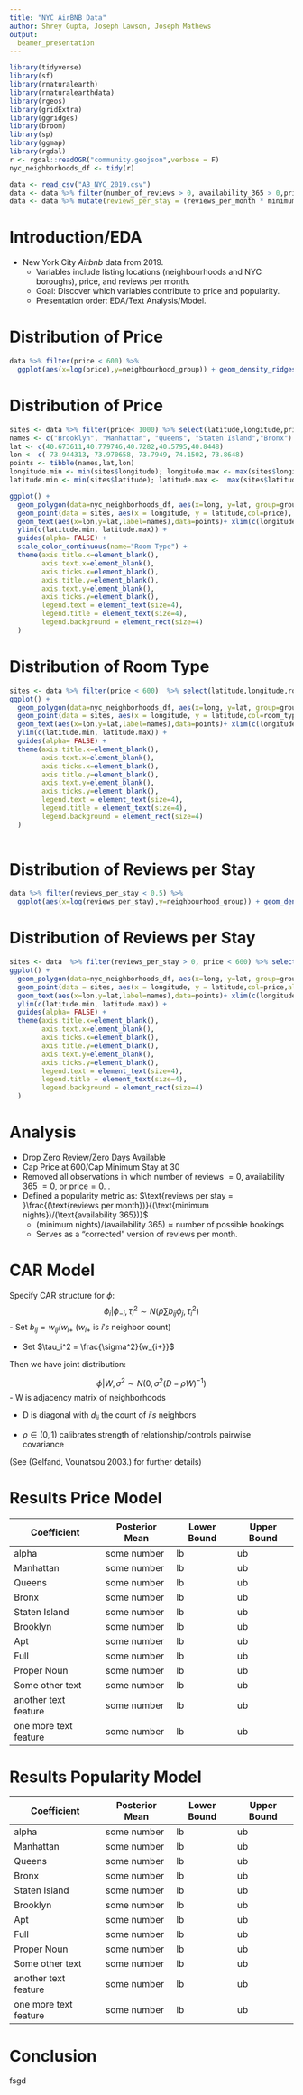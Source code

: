 ```yaml
---
title: "NYC AirBNB Data"
author: Shrey Gupta, Joseph Lawson, Joseph Mathews
output: 
  beamer_presentation
---
```


```r
library(tidyverse)
library(sf)
library(rnaturalearth)
library(rnaturalearthdata)
library(rgeos)
library(gridExtra)
library(ggridges)
library(broom)
library(sp)
library(ggmap)
library(rgdal)
r <- rgdal::readOGR("community.geojson",verbose = F)
nyc_neighborhoods_df <- tidy(r)

data <- read_csv("AB_NYC_2019.csv")
data <- data %>% filter(number_of_reviews > 0, availability_365 > 0,price>0)
data <- data %>% mutate(reviews_per_stay = (reviews_per_month * minimum_nights )/availability_365)
```

# Introduction/EDA

 - New York City *Airbnb* data from 2019.
    - Variables include listing locations (neighbourhoods and NYC boroughs), price, and reviews per month.
    - Goal: Discover which variables contribute to price and popularity.
    - Presentation order: EDA/Text Analysis/Model.

 



# Distribution of Price
```r
data %>% filter(price < 600) %>%
  ggplot(aes(x=log(price),y=neighbourhood_group)) + geom_density_ridges() + ylab(" ") + xlab("")
```


# Distribution of Price
```r
sites <- data %>% filter(price< 1000) %>% select(latitude,longitude,price)
names <- c("Brooklyn", "Manhattan", "Queens", "Staten Island","Bronx")
lat <- c(40.673611,40.779746,40.7282,40.5795,40.8448)
lon <- c(-73.944313,-73.970658,-73.7949,-74.1502,-73.8648)
points <- tibble(names,lat,lon)
longitude.min <- min(sites$longitude); longitude.max <- max(sites$longitude)
latitude.min <- min(sites$latitude); latitude.max <-  max(sites$latitude)
```


```r
ggplot() + 
  geom_polygon(data=nyc_neighborhoods_df, aes(x=long, y=lat, group=group)) +
  geom_point(data = sites, aes(x = longitude, y = latitude,col=price), size = 0.05,   shape = 20,show.legend = FALSE) +
  geom_text(aes(x=lon,y=lat,label=names),data=points)+ xlim(c(longitude.min,longitude.max))  +
  ylim(c(latitude.min, latitude.max)) + 
  guides(alpha= FALSE) +
  scale_color_continuous(name="Room Type") +
  theme(axis.title.x=element_blank(),
        axis.text.x=element_blank(),
        axis.ticks.x=element_blank(),
        axis.title.y=element_blank(),
        axis.text.y=element_blank(),
        axis.ticks.y=element_blank(),
        legend.text = element_text(size=4),
        legend.title = element_text(size=4),
        legend.background = element_rect(size=4)
  )  
```



# Distribution of Room Type

```r
sites <- data %>% filter(price < 600)  %>% select(latitude,longitude,room_type,price)
ggplot() + 
  geom_polygon(data=nyc_neighborhoods_df, aes(x=long, y=lat, group=group)) +
  geom_point(data = sites, aes(x = longitude, y = latitude,col=room_type,alpha=price), size = 0.05,   shape = 20,show.legend = FALSE) +
  geom_text(aes(x=lon,y=lat,label=names),data=points)+ xlim(c(longitude.min,longitude.max))  +
  ylim(c(latitude.min, latitude.max)) + 
  guides(alpha= FALSE) +
  theme(axis.title.x=element_blank(),
        axis.text.x=element_blank(),
        axis.ticks.x=element_blank(),
        axis.title.y=element_blank(),
        axis.text.y=element_blank(),
        axis.ticks.y=element_blank(),
        legend.text = element_text(size=4),
        legend.title = element_text(size=4),
        legend.background = element_rect(size=4)
  ) 
                      
```


# Distribution of Reviews per Stay 

```r
data %>% filter(reviews_per_stay < 0.5) %>%
  ggplot(aes(x=log(reviews_per_stay),y=neighbourhood_group)) + geom_density_ridges() + ylab(" ") + xlab("")
```



# Distribution of Reviews per Stay

```r
sites <- data  %>% filter(reviews_per_stay > 0, price < 600) %>% select(latitude,longitude,reviews_per_stay,price)
ggplot() + 
  geom_polygon(data=nyc_neighborhoods_df, aes(x=long, y=lat, group=group)) +
  geom_point(data = sites, aes(x = longitude, y = latitude,col=price,alpha=reviews_per_stay), size = 0.05,   shape = 20,show.legend = FALSE) +
  geom_text(aes(x=lon,y=lat,label=names),data=points)+ xlim(c(longitude.min,longitude.max))  +
  ylim(c(latitude.min, latitude.max)) + 
  guides(alpha= FALSE) +
  theme(axis.title.x=element_blank(),
        axis.text.x=element_blank(),
        axis.ticks.x=element_blank(),
        axis.title.y=element_blank(),
        axis.text.y=element_blank(),
        axis.ticks.y=element_blank(),
        legend.text = element_text(size=4),
        legend.title = element_text(size=4),
        legend.background = element_rect(size=4)
  )  
```

# Analysis

- Drop Zero Review/Zero Days Available
- Cap Price at 600/Cap Minimum Stay at 30
- Removed all observations in which $\text{number of reviews } = 0$, $\text{availability 365 } = 0$, or $\text{price} = 0$. . 
- Defined a popularity metric as: $\text{reviews per stay = }\frac{(\text{reviews per month})}{(\text{minimum nights})/(\text{availability 365})}$
  - $(\text{minimum nights})/(\text{availability 365}) \approx \text{number of possible bookings}$
  - Serves as a "corrected" version of reviews per month.


# CAR Model

Specify CAR structure for $\phi$:
$$
  \phi_i|\phi_{-i},\tau_i^2\sim N\bigg(\rho\sum b_{ij}\phi_j,\tau_i^2\bigg)
$$
- Set $b_{ij} = w_{ij} / w_{i+}$ ($w_{i+}$ is $i's$ neighbor count)

- Set $\tau_i^2 = \frac{\sigma^2}{w_{i+}}$

Then we have joint distribution:

$$
\phi|W,\sigma^2\sim N\big(0,\sigma^2(D-\rho W)^{-1}\big)
$$
- W is adjacency matrix of neighborhoods

- D is diagonal with $d_{ii}$ the count of $i's$ neighbors

- $\rho\in(0,1)$ calibrates strength of relationship/controls pairwise covariance

(See (Gelfand, Vounatsou 2003.) for further details)






# Results Price Model

|Coefficient|Posterior Mean|Lower Bound|Upper Bound|
|-----------|--------------|-----------|-----------|
|alpha      | some number  | lb |  ub |
|Manhattan  | some number  | lb |  ub | 
|Queens     | some number  | lb |  ub | 
|Bronx      | some number  | lb |  ub | 
|Staten Island  | some number  | lb |  ub | 
|Brooklyn | some number  | lb |  ub | 
|Apt | some number  | lb |  ub  | 
|Full | some number  | lb |  ub |
|Proper Noun| some number  | lb |  ub |
|Some other text | some number  | lb |  ub |
|another text feature | some number  | lb |  ub |
|one more text feature | some number | lb | ub |


# Results Popularity Model

|Coefficient|Posterior Mean|Lower Bound|Upper Bound|
|-----------|--------------|-----------|-----------|
|alpha      | some number  | lb |  ub |
|Manhattan  | some number  | lb |  ub | 
|Queens     | some number  | lb |  ub | 
|Bronx      | some number  | lb |  ub | 
|Staten Island  | some number  | lb |  ub | 
|Brooklyn | some number  | lb |  ub | 
|Apt | some number  | lb |  ub  | 
|Full | some number  | lb |  ub |
|Proper Noun| some number  | lb |  ub |
|Some other text | some number  | lb |  ub |
|another text feature | some number  | lb |  ub |
|one more text feature | some number | lb | ub |


# Conclusion

fsgd

